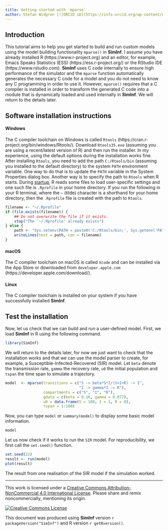 ```yaml
---
title: Getting started with `mparse`
author: Stefan Widgren [![ORCID iD](https://info.orcid.org/wp-content/uploads/2019/11/orcid_16x16.png)](https://orcid.org/0000-0001-5745-2284)
---
```


## Introduction

This tutorial aims to help you get started to build and run custom
models using the model building functionality `mparse()` in
**SimInf**.  I assume you have already installed R
(https://www.r-project.org) and an editor, for example, Emacs Speaks
Statistics (ESS) (https://ess.r-project.org/) or the RStudio IDE
(https://www.rstudio.com).  **SimInf** uses C code internally to
ensure high performance of the simulator and the `mparse` function
automatically generates the necessary C code for a model and you do
not need to know any C programming in order to use it.  However,
`mparse()` requires that a C compiler is installed in order to
transform the generated C code into a module that is dynamically
loaded and used internally in **SimInf**.  We will return to the
details later.

## Software installation instructions

#### Windows

The C compiler toolchain on Windows is called `Rtools`
(https://cran.r-project.org/bin/windows/Rtools/). Download
`Rtools35.exe` (assuming you are using a recent/latest version of R)
and then run the installer. In my experience, using the default
options during the installation works fine.  After installing
`Rtools`, you need to add the path `C:/Rtools/bin` (assuming you
installed to the default directory) to the system `PATH` environment
variable. One way to do that is to update the `PATH` variable in the
System Properties dialog box. Another way is to specify the path to
`Rtools` when R starts. During
[startup](https://stat.ethz.ch/R-manual/R-devel/library/base/html/Startup.html),
R reads some files to load user-specific settings and one such file is
`.Rprofile` in your home directory. If you run the following in your R
terminal, where the `~` (tilde) character is a shorthand for your home
directory, then the `.Rprofile` file is created with the path to
`Rtools`.

```r
filename <- "~/.Rprofile"
if (file.exists(filename)) {
    ## Do not overwrite the file if it exists.
    stop("The '~/.Rprofile' already exists")
} else {
    path <- "Sys.setenv(PATH = paste0('C:/Rtools/bin;', Sys.getenv('PATH')))"
    writeLines(text = path, con = filename)
}
```

#### macOS

The C compiler toolchain on macOS is called `Xcode` and can be
installed via the App Store or downloaded from `developer.apple.com`
(https://developer.apple.com/download/).

#### Linux

The C compiler toolchain is installed on your system if you have
successfully installed **SimInf**.

## Test the installation

Now, let us check that we can build and run a user-defined
model. First, we load **SimInf** in R using the following command.

```r
library(SimInf)
```

We will return to the details later, for now we just want to check
that the installation works and that we can use the model parser to
create, for example, a Susceptible-Infected-Recovered (SIR) model. Let
`beta` denote the transmission rate, `gamma` the recovery rate, `u0`
the initial population and `tspan` the time span to simulate a
trajectory.

```r
model  <- mparse(transitions = c("S -> beta*S*I/(S+I+R) -> I",
                                 "I -> gamma*I -> R"),
                 compartments = c("S", "I", "R"),
                 gdata = c(beta = 0.16, gamma = 0.077),
                 u0 = data.frame(S = 100, I = 1, R = 0),
                 tspan = 1:100)
```

Now, you can type `model` or `summary(model)` to display some basic
model information.

```r
model
```

Let us now check if it works to run the `SIR` model. For
reproducibility, we first call the `set.seed()` function.

```r
set.seed(22)
result <- run(model)
plot(result)
```

The result from one realisation of the SIR model if the simulation
worked.

---

This work is licensed under a <a rel="license"
href="http://creativecommons.org/licenses/by-nc/4.0/">Creative Commons
Attribution-NonCommercial 4.0 International License</a>. Please share
and remix noncommercially, mentioning its origin.

<a rel="license"
href="http://creativecommons.org/licenses/by-nc/4.0/"><img
alt="Creative Commons License" style="border-width:0"
src="https://i.creativecommons.org/l/by-nc/4.0/88x31.png" /></a><br />

This document was produced using **SimInf** version `r packageVersion("SimInf")`
and R version `r getRversion()`.
